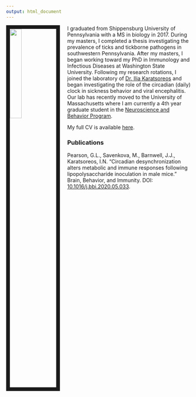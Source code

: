 ```yaml
---
output: html_document
---
```


<link rel="stylesheet" href="styles.css" type="text/css">

<img src="images/DSC_2325.JPG" style="width:25%; border:10px solid; margin-right: 20px" align="left">

I graduated from Shippensburg University of Pennsylvania with a MS in biology in 2017. During my masters, I completed a thesis investigating the prevalence of ticks and tickborne pathogens in southwestern Pennsylvania. After my masters, I began working toward my PhD in Immunology and Infectious Diseases at Washington State University. Following my research rotations, I joined the laboratory of [Dr. Ilia Karatsoreos](https://www.karatsoreoslab.org/) and began investigating the role of the circadian (daily) clock in sickness behavior and viral encephalitis. Our lab has recently moved to the University of Massachusetts where I am currently a 4th year graduate student in the [Neuroscience and Behavior Program](https://gpls.cns.umass.edu/nsb). 

My full CV is available [here](files/pearson-cv-2020-10-07.pdf).


### Publications

Pearson, G.L., Savenkova, M., Barnwell, J.J., Karatsoreos, I.N. “Circadian desynchronization alters metabolic and immune responses following lipopolysaccharide inoculation in male mice.” Brain, Behavior, and Immunity. DOI: [10.1016/j.bbi.2020.05.033](http://www.sciencedirect.com/science/article/pii/S0889159120301744).
